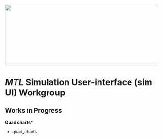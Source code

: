 <img src = "https://github.com/lzim/teampsd/blob/teampsd_style/teampsd_logo/team_psd_logo_sm.png"
     height = "200" width = "600">  

# *MTL* Simulation User-interface (sim UI) Workgroup

## Works in Progress
 
**Quad charts***
  
- quad_charts
 
